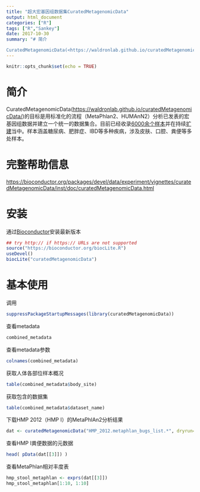 ```yaml
---
title: "超大宏基因组数据集CuratedMetagenomicData"
output: html_document
categories: ["R"]
tags: ["R","Sankey"]
date: 2017-10-30
summary: "# 简介

CuratedMetagenomicData(<https://waldronlab.github.io/curatedMetagenomicData/>)的目标是用标准化的流程（MetaPhlan2、HUMAnN2）分析已发表的宏基因组数据并建立一个统一的数据集合。目前已经收录[6000余个样本](https://waldronlab.github.io/curatedMetagenomicData/datasets-included/)并在持续[扩建](https://waldronlab.github.io/curatedMetagenomicData/datasets-ongoing/)当中。样本涵盖糖尿病、肥胖症、IBD等多种疾病，涉及皮肤、口腔、粪便等多处样本。"
---
```


```r
knitr::opts_chunk$set(echo = TRUE)
```

# 简介
CuratedMetagenomicData(<https://waldronlab.github.io/curatedMetagenomicData/>)的目标是用标准化的流程（MetaPhlan2、HUMAnN2）分析已发表的宏基因组数据并建立一个统一的数据集合。目前已经收录[6000余个样本](https://waldronlab.github.io/curatedMetagenomicData/datasets-included/)并在持续[扩建](https://waldronlab.github.io/curatedMetagenomicData/datasets-ongoing/)当中。样本涵盖糖尿病、肥胖症、IBD等多种疾病，涉及皮肤、口腔、粪便等多处样本。

# 完整帮助信息
<https://bioconductor.org/packages/devel/data/experiment/vignettes/curatedMetagenomicData/inst/doc/curatedMetagenomicData.html>

# 安装
通过[Bioconductor](https://bioconductor.org/packages/release/data/experiment/html/curatedMetagenomicData.html)安装最新版本
```r
## try http:// if https:// URLs are not supported
source("https://bioconductor.org/biocLite.R")
useDevel()
biocLite("curatedMetagenomicData")
```

# 基本使用

调用
```r
suppressPackageStartupMessages(library(curatedMetagenomicData))
```

查看metadata
```r
combined_metadata
```

查看metadata参数
```r
colnames(combined_metadata)
```

获取人体各部位样本概况
```r
table(combined_metadata$body_site)
```

获取包含的数据集
```r
table(combined_metadata$dataset_name)
```

下载HMP 2012（HMP I）的MetaPhlAn2分析结果
```r
dat <- curatedMetagenomicData("HMP_2012.metaphlan_bugs_list.*", dryrun=FALSE)
```

查看HMP I粪便数据的元数据
```r
head( pData(dat[[3]]) )
```

查看MetaPhlan相对丰度表
```r
hmp_stool_metaphlan <- exprs(dat[[3]])
hmp_stool_metaphlan[1:10, 1:10]
```
